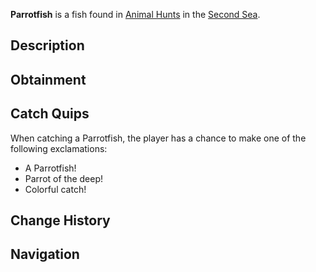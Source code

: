 {{FishInfobox
|image          = Parrotfish.png
|rarity         = Limited
|event          = Animal Hunt
|sea            = Second Sea
|location       = [[Animals - Sea 2]]
|sublocation    = 
|sources        = Fishing Rod
|radar_location = 
|prog_speed     = +5
|xp             = 880
|weather        = Windy
|time           = 
|season         = Summer
|bait           = Crystal Bananas
|base_weight    = 12
|base_value     = 280
|weight_range   = 7.5
|base_chance    = 70
|base_resil     = 50
}}
'''Parrotfish''' is a {{Rarity|Limited}} fish found in [[Animal Hunt]]s in the [[Second Sea]].

== Description ==
{{Description|A vibrant fish with a beak, squawking through the coral reefs.|Bestiary Entry}}

== Obtainment ==
{{Description|It chatters where the winds stir the tropical waters.|Bestiary Hint}}
{{Fish Availability|
Animal Hunt/Second Sea
|top_rods      = 
Training Rod\225793.98\NaN;
Flimsy Rod\196725.52\204044.12;
Leviathan's Fang Rod\169533.54\184438.3;
Free Spirit Rod\169297.23\99857.57;
Trident Rod\169198.2\167169.09;
Lucky Rod\141431.41\164805.21;
Great Dreamer Rod\137121.09\149176.26;
Verdant Shear Rod\138988.5\148702.89;
Long Rod\135906.43\135906.43;
Adventurer's Rod\124540.87\126666.67;
Candy Cane Rod\109736.84\115506.41;
Blazebringer Rod\140018.21\152328.09;
No-Life Rod\131742.52\130144.58;
Seraphic Rod\120842.76\119393.56;
Ethereal Prism Rod\118962.15\108033.3;
Challenger's Rod\116142.52\114362.27;
Rod Of The Forgotten Fang\114954.18\112354.94;
Rod Of The Exalted One\114559.34\120816.55;
Depthseeker Rod\114489.04\114489.04;
Avalanche Rod\112486.84\112486.84;
Volcanic Rod\112094.72\111724.44;
Rod Of The Depths\111953.91\108859.43;
Zeus Rod\111575.76\111207.19;
Steady Rod\92336.84\92336.84
|recommended   = Free Spirit Rod
}}

== Catch Quips ==
When catching a Parrotfish, the player has a chance to make one of the following exclamations:
* A Parrotfish!
* Parrot of the deep!
* Colorful catch!

== Change History ==
{{Change History|{{subst:Current Version}}}}

== Navigation ==
{{Fish Navbox|Animals - Sea 2}}
